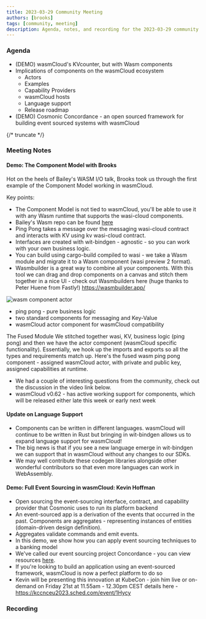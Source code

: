 ```yaml
---
title: 2023-03-29 Community Meeting
authors: [brooks]
tags: [community, meeting]
description: Agenda, notes, and recording for the 2023-03-29 community meeting
---
```



### Agenda

- (DEMO) wasmCloud's KVcounter, but with Wasm components
- Implications of components on the wasmCloud ecosystem
  - Actors
  - Examples
  - Capability Providers
  - wasmCloud hosts
  - Language support
  - Release roadmap
- (DEMO) Cosmonic Concordance - an open sourced framework for building event sourced systems with wasmCloud

{/* truncate */}

### Meeting Notes

#### Demo: The Component Model with Brooks

Hot on the heels of Bailey's WASM I/O talk, Brooks took us through the first example of the Component Model working in wasmCloud.

Key points:

- The Component Model is not tied to wasmCloud, you'll be able to use it with any Wasm runtime that supports the wasi-cloud components.
- Bailey's Wasm repo can be found [here](https://github.com/ricochet/wasmio-2023/tree/main)
- Ping Pong takes a message over the messaging wasi-cloud contract and interacts with KV using kv wasi-cloud contract.
- Interfaces are created with wit-bindgen - agnostic - so you can work with your own business logic.
- You can build using cargo-build compiled to wasi - we take a Wasm module and migrate it to a Wasm component (wasi preview 2 format).
- Wasmbuilder is a great way to combine all your components. With this tool we can drag and drop components on a canvas and stitch them together in a nice UI - check out Wasmbuilders here (huge thanks to Peter Huene from Fastly!) https://wasmbuilder.app/

![wasm component actor](https://raw.githubusercontent.com/ricochet/wasmio-2023/main/docs/img/wasmbuilder.app.png)

- ping pong - pure business logic
- two standard components for messaging and Key-Value
- wasmCloud actor component for wasmCloud compatibility

The Fused Module
We stitched together wasi, KV, business logic (ping pong) and then we have the actor component (wasmCloud specific functionality). Essentially, we hook up the imports and exports so all the types and requirements match up. Here's the fused wasm ping pong component - assigned wasmCloud actor, with private and public key, assigned capabilities at runtime.

- We had a couple of interesting questions from the community, check out the discussion in the video link below.
- wasmCloud v0.62 - has active working support for components, which will be released either late this week or early next week

#### Update on Language Support

- Components can be written in different languages. wasmCloud will continue to be written in Rust but bringing in wit-bindgen allows us to expand language support for wasmCloud!
- The big news is that if you see a new language emerge in wit-bindgen we can support that in wasmCloud without any changes to our SDKs.
- We may well contribute these codegen libraries alongside other wonderful contributors so that even more languages can work in WebAssembly.

#### Demo: Full Event Sourcing in wasmCloud: Kevin Hoffman

- Open sourcing the event-sourcing interface, contract, and capability provider that Cosmonic uses to run its platform backend
- An event-sourced app is a derivation of the events that occurred in the past. Components are aggregates - representing instances of entities (domain-driven design definition).
- Aggregates validate commands and emit events.
- In this demo, we show how you can apply event sourcing techniques to a banking model
- We've called our event sourcing project Concordance - you can view resources [here](https://github.com/cosmonic/concordance/tree/main).
- If you're looking to build an application using an event-sourced framework, wasmCloud is now a perfect platform to do so
- Kevin will be presenting this innovation at KubeCon - join him live or on-demand on Friday 21st at 11.55am - 12.30pm CEST details here - https://kccnceu2023.sched.com/event/1Hycy

### Recording

<YouTube url="https://www.youtube.com/watch?v=vH19flx7l84" />
